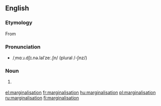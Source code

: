 ==English==

===Etymology===
From {{suffix|marginalise|ation|lang=en}}

===Pronunciation===
* /ˌmɑːɹ.dʃɪ.nə.laIˈzeː.ʃn/ (plural /-ʃnz/)

===Noun===
{{en-noun|-}}

# {{label|en|British spelling}} {{alternative spelling of|marginalization|lang=en}}

[[el:marginalisation]]
[[fr:marginalisation]]
[[hu:marginalisation]]
[[pl:marginalisation]]
[[ru:marginalisation]]
[[fi:marginalisation]]